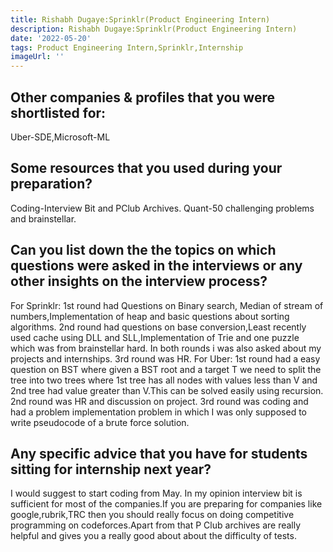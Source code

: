 ```yaml
---
title: Rishabh Dugaye:Sprinklr(Product Engineering Intern)
description: Rishabh Dugaye:Sprinklr(Product Engineering Intern)
date: '2022-05-20'
tags: Product Engineering Intern,Sprinklr,Internship
imageUrl: ''
---
```


## Other companies & profiles that you were shortlisted for:
Uber-SDE,Microsoft-ML

## Some resources that you used during your preparation?
Coding-Interview Bit and PClub Archives.
Quant-50 challenging problems and brainstellar.

## Can you list down the the topics on which questions were asked in the interviews or any other insights on the interview process?
For Sprinklr:
1st round had Questions on Binary search, Median of stream of numbers,Implementation of heap and basic questions about sorting algorithms.
2nd round had questions on base conversion,Least recently used cache using DLL and SLL,Implementation of Trie and one puzzle which was from brainstellar hard.
In both rounds i was also asked about my projects and internships.
3rd round was HR.
For Uber:
1st round had a easy question on BST where given a BST root and a target T we need to split the tree into two trees where 1st tree has all nodes with values less than V and 2nd tree had value greater than V.This can be solved easily using recursion.
2nd round was HR and discussion on project.
3rd round was coding and had a problem implementation problem in which I was only supposed to write pseudocode of a brute force solution.
## Any specific advice that you have for students sitting for internship next year?
I would suggest to start coding from May.
In my opinion interview bit is sufficient for most of the companies.If you are preparing for companies like google,rubrik,TRC then you should really focus on doing competitive programming on codeforces.Apart from that P Club archives are really helpful and gives you a really good about about the difficulty of tests.

